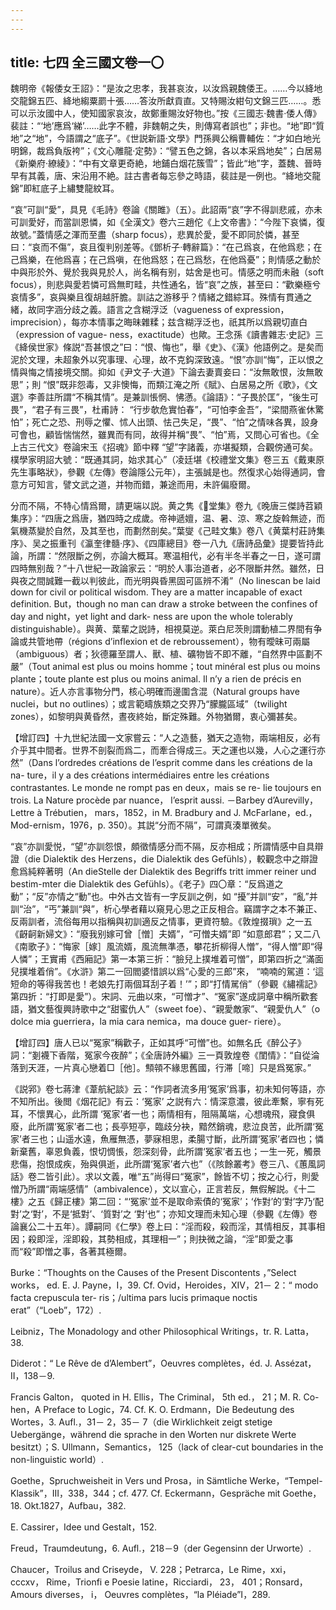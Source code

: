 ```yaml
---
---
---
```

title: 七四 全三國文卷一〇
---




魏明帝《報倭女王詔》：“是汝之忠孝，我甚哀汝，以汝爲親魏倭王。……今以絳地交龍錦五匹、絳地縐粟罽十張……答汝所獻貢直。又特賜汝紺句文錦三匹……。悉可以示汝國中人，使知國家哀汝，故鄭重賜汝好物也。”按《三國志·魏書·倭人傳》裴註：“‘地’應爲‘綈’……此字不體，非魏朝之失，則傳寫者誤也”；非也。“地”即“質地”之“地”，今語謂之“底子”。《世説新語·文學》門孫興公稱曹輔佐：“才如白地光明錦，裁爲負版袴”；《文心雕龍·定勢》：“譬五色之錦，各以本采爲地矣”；白居易《新樂府·繚綾》：“中有文章更奇絶，地鋪白烟花簇雪”；皆此“地”字，蓋魏、晉時早有其義，唐、宋沿用不絶。註古書者每忘參之時語，裴註是一例也。“絳地交龍錦”即紅底子上繡雙龍紋耳。

“哀”可訓“愛”，具見《毛詩》卷論《關雎》（五）。此詔兩“哀”字不得訓悲戚，亦未可訓愛好，而當訓恩憐，如《全漢文》卷六三趙佗《上文帝書》：“今陛下哀憐，復故號。”蓋情感之渾而至盡（sharp focus），悲異於愛，愛不即同於憐，甚至曰：“哀而不傷”，哀且復判别差等。《鄧析子·轉辭篇》：“在己爲哀，在他爲悲；在己爲樂，在他爲喜；在己爲嗔，在他爲怒；在己爲愁，在他爲憂”；則情感之動於中與形於外、覺於我與見於人，尚名稱有别，姑舍是也可。情感之明而未融（soft focus），則悲與愛若憐可爲無町畦，共性通名，皆“哀”之族，甚至曰：“歡樂極兮哀情多”，哀與樂且復胡越肝膽。訓詁之游移乎？情緒之錯綜耳。殊情有貫通之緒，故同字涵分歧之義。語言之含糊浮泛（vagueness of expression，imprecision），每亦本情事之晦昧雜糅；兹含糊浮泛也，祇其所以爲親切直白（expression of vague- ness，exactitude）也歟。王念孫《讀書雜志·史記》三《絳侯世家》條説“吾甚恨之”曰：“恨、悔也”，舉《史》、《漢》他語例之。是矣而泥於文理，未超象外以究事理、心理，故不克鈎深致遠。“恨”亦訓“悔”，正以恨之情與悔之情接境交關。抑如《尹文子·大道》下論去妻賣妾曰：“汝無敢恨，汝無敢思”；則 “恨”既非怨毒，又非懊悔，而類江淹之所《賦》、白居易之所《歌》，《文選》李善註所謂“不稱其情”。是兼訓悵惘、怫懣。《論語》：“子畏於匡”，“後生可畏”，“君子有三畏”，杜甫詩： “行步欹危實怕春”，“可怕李金吾”，“梁間燕雀休驚怕”；死亡之恐、刑辱之懼、怵人出頭、怯己失足，“畏”、“怕”之情味各異，設身可會也，顧皆惴惴然，雖異而有同，故得并稱“畏”、“怕”焉，又問心可省也。《全上古三代文》卷論宋玉《招魂》節中釋 “望”字諸義，亦堪擬類，合觀傍通可矣。樸學家明詔大號：“既通其詞，始求其心”（凌廷堪《校禮堂文集》卷三五《戴東原先生事略狀》，參觀《左傳》卷論隱公元年），主張誠是也。然復求心始得通詞，會意方可知言，譬文武之道，并物而錯，兼途而用，未許偏廢爾。

分而不隔，不特心情爲爾，請更端以説。黄之隽《𢈪堂集》卷九《晚唐三傑詩苕穎集序》：“四唐之爲唐，猶四時之成歲。帝神遞嬗，温、暑、涼、寒之旋斡無迹，而氣機蒸變於自然，及其至也，而劃然剖矣。”葉燮《己畦文集》卷八《黄葉村莊詩集序》、吴之振重刊《瀛奎律髓·序》、《四庫總目》卷一八九《唐詩品彙》提要皆持此論，所謂：“然限斷之例，亦論大概耳。寒温相代，必有半冬半春之一日，遂可謂四時無别哉？”十八世紀一政論家云：“明於人事治道者，必不限斷井然。雖然，日與夜之間誠難一截以判彼此，而光明與昏黑固可區辨不淆”（No linescan be laid down for civil or political wisdom. They are a matter incapable of exact definition. But，though no man can draw a stroke between the confines of day and night，yet light and dark- ness are upon the whole tolerably distinguishable）。與黄、葉輩之説詩，相視莫逆。萊白尼茨則謂動植二界間有争論或共管地帶（régions d’inflexion et de rebroussement），物有曖昧可兩屬（ambiguous）者；狄德羅至謂人、獸、植、礦物皆不即不離，“自然界中區劃不嚴”（Tout animal est plus ou moins homme；tout minéral est plus ou moins plante；toute plante est plus ou moins animal. Il n’y a rien de précis en nature）。近人亦言事物分門，核心明確而邊圍含混（Natural groups have nuclei，but no outlines）；或言範疇族類之交界乃“朦朧區域”（twilight zones），如黎明與黄昏然，晝夜終始，斷定殊難。外物猶爾，衷心彌甚矣。

【增訂四】十九世紀法國一文家嘗云：“人之造藝，猶天之造物，兩端相反，必有介乎其中間者。世界不剖裂而爲二，而牽合得成三。天之運也以幾，人心之運行亦然”（Dans l’ordredes créations de l’esprit comme dans les créations de la na- ture，il y a des créations intermédiaires entre les créations contrastantes. Le monde ne rompt pas en deux，mais se re- lie toujours en trois. La Nature procède par nuance， l’esprit aussi. －Barbey d’Aurevilly，Lettre à Trébutien， mars，1852，in M. Bradbury and J. McFarlane，ed.，Mod-ernism，1976，p. 350）。其説“分而不隔”，可謂真湊單微矣。

“哀”亦訓愛悦，“望”亦訓怨恨，頗徵情感分而不隔，反亦相成；所謂情感中自具辯證（die Dialektik des Herzens，die Dialektik des Gefühls），較觀念中之辯證愈爲純粹著明（An dieStelle der Dialektik des Begriffs tritt immer reiner und bestim-mter die Dialektik des Gefühls）。《老子》四〇章：“反爲道之動”；“反”亦情之“動”也。中外古文皆有一字反訓之例，如 “擾”并訓“安”，“亂”并訓“治”，“丐”兼訓“與”，析心學者藉以窺見心思之正反相合。竊謂字之本不兼正、反兩訓者，流俗每用以指稱與初訓適反之情事，更資符驗。《敦煌掇瑣》之一五《齖䶗新婦文》：“廢我别嫁可曾［憎］夫婿”，“可憎夫婿”即 “如意郎君”；又二八《南歌子》：“悔家［嫁］風流婿，風流無準憑，攀花折柳得人憎”，“得人憎”即“得人憐”；王實甫《西廂記》第一本第三折：“臉兒上撲堆着可憎”，即第四折之“滿面兒撲堆着俏”。《水滸》第二一回閻婆惜誤以爲“心愛的三郎”來， “喃喃的駕道：‘這短命的等得我苦也！老娘先打兩個耳刮子着！’”；即“打情駡俏”（參觀《繡襦記》第四折：“打即是愛”）。宋詞、元曲以來，“可憎才”、“冤家”遂成詞章中稱所歡套語，猶文藝復興詩歌中之“甜蜜仇人”（sweet foe）、“親愛敵家”、“親愛仇人”（o dolce mia guerriera，la mia cara nemica，ma douce guer- riere）。

【增訂四】唐人已以“冤家”稱歡子，正如其呼“可憎”也。如無名氏《醉公子》詞：“剗襪下香階，冤家今夜醉”；《全唐詩外編》三一頁敦煌卷《閨情》：“自從淪落到天涯，一片真心戀着□［他］。顦顇不緣思舊國，行滞［啼］只是爲冤家。”

《説郛》卷七蔣津《葦航紀談》云：“作詞者流多用‘冤家’爲事，初未知何等語，亦不知所出。後閲《烟花記》有云：‘冤家’ 之説有六：情深意濃，彼此牽繫，寧有死耳，不懷異心，此所謂 ‘冤家’者一也；兩情相有，阻隔萬端，心想魂飛，寢食俱廢，此所謂‘冤家’者二也；長亭短亭，臨歧分袂，黯然銷魂，悲泣良苦，此所謂‘冤家’者三也；山遥水遠，魚雁無憑，夢寐相思，柔腸寸斷，此所謂‘冤家’者四也；憐新棄舊，辜恩負義，恨切惆悵，怨深刻骨，此所謂‘冤家’者五也；一生一死，觸景悲傷，抱恨成疾，殆與俱逝，此所謂‘冤家’者六也”（《陔餘叢考》卷三八、《蕙風詞話》卷二皆引此）。求以文義，唯“五”尚得曰“冤家”，餘皆不切；按之心行，則愛憎乃所謂“兩端感情”（ambivalence），文以宣心，正言若反，無假解説。《十二樓》之五《歸正樓》第二回：“‘冤家’並不是取命索債的‘冤家’；‘作對’的‘對’字乃‘配對’之‘對’，不是‘抵對’、‘質對’之 ‘對’也”；亦知文理而未知心理（參觀《左傳》卷論襄公二十五年）。譚嗣同《仁學》卷上曰：“淫而殺，殺而淫，其情相反，其事相因；殺即淫，淫即殺，其勢相成，其理相一”；則抉微之論，“淫”即愛之事而“殺”即憎之事，各著其極爾。

Burke：“Thoughts on the Causes of the Present Discontents ，”Select works， ed. E. J. Payne，I，39. Cf. Ovid，Heroides，XIV，21－ 2：“ modo facta crepuscula ter- ris；/ultima pars lucis primaque noctis erat”（“Loeb”，172）.

Leibniz，The Monadology and other Philosophical Writings，tr. R. Latta，38.

Diderot：“ Le Rêve de d’Alembert”，Oeuvres complètes，éd. J. Assézat，II，138－9.

Francis Galton， quoted in H. Ellis，The Criminal， 5th ed.， 21；M. R. Co- hen，A Preface to Logic，74. Cf. K. O. Erdmann，Die Bedeutung des Wortes，3. Aufl.，31－ 2，35－ 7（die Wirklichkeit zeigt stetige Uebergänge，während die sprache in den Worten nur diskrete Werte besitzt）；S. Ullmann，Semantics， 125（lack of clear-cut boundaries in the non-linguistic world）.

Goethe，Spruchweisheit in Vers und Prosa，in Sämtliche Werke，“Tempel-Klassik”，III，338，344；cf. 477. Cf. Eckermann，Gespräche mit Goethe，18. Okt.1827，Aufbau，382.

E. Cassirer，Idee und Gestalt，152.

Freud，Traumdeutung，6. Aufl.，218－9（der Gegensinn der Urworte）.

Chaucer，Troilus and Criseyde， V. 228；Petrarca，Le Rime，xxi， cccxv， Rime，Trionfi e Poesie latine，Ricciardi， 23， 401；Ronsard， Amours diverses， i， Oeuvres complètes，“la Pléiade”I，289.